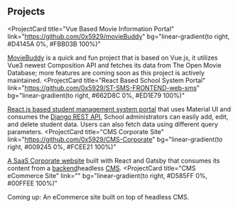 ## Projects

<ProjectCard
  title="Vue Based Movie Information Portal"
  link="https://github.com/0x5929/movieBuddy"
  bg="linear-gradient(to right, #D4145A 0%, #FBB03B 100%)"
>
  <a href="https://moviebuddy.kevinlovestocode.dev/" target="_blank" rel="nofollow noreferrer noopener">MovieBuddy</a>
  is a quick and fun project that is based on Vue.js, it utilizes Vue3 newest Composition API and fetches its data from The Open Movie Database; more features are coming soon as this project is actively maintained.
</ProjectCard>
<ProjectCard
  title="React Based School System Portal"
  link="https://github.com/0x5929/ST-SMS-FRONTEND-web-sms"
  bg="linear-gradient(to right, #662D8C 0%, #ED1E79 100%)"
>
  <a href="https://meek-cocada-f15c70.netlify.app" target="_blank" rel="nofollow noreferrer noopener">React.js based student management system portal</a>
  that uses Material UI and consumes the 
  <a href="https://github.com/0x5929/ST-SMS-BACKEND/" target="_blank" rel="nofollow noreferrer noopener">Django REST API.</a>
  School administrators can easily add, edit, and delete student data. Users can also fetch data using different query parameters.
</ProjectCard>
<ProjectCard
  title="CMS Corporate Site"
  link="https://github.com/0x5929/CMS-Corporate"
  bg="linear-gradient(to right, #009245 0%, #FCEE21 100%)"
>
  <a href="https://corporate.kevinlovestocode.dev/" target="_blank" rel="nofollow noreferrer noopener">A SaaS Corporate website</a> built with React and Gatsby
  that consumes its content from a <a href="https://github.com/0x5929/CMS-Corporate-Sanity" target="_blank" rel="nofollow noreferrer noopener">backend</a>headless <a href="https://cms-corporate.sanity.studio/" target="_blank" rel="nofollow noreferrer noopener">CMS</a>. 
</ProjectCard>
<ProjectCard
  title="CMS eCommerce Site"
  link=""
  bg="linear-gradient(to right, #D585FF 0%, #00FFEE 100%)"
>
  Coming up: An eCommerce site built on top of headless CMS.
</ProjectCard>
